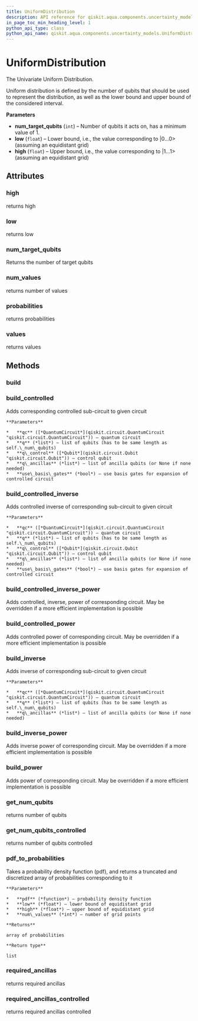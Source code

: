 ```yaml
---
title: UniformDistribution
description: API reference for qiskit.aqua.components.uncertainty_models.UniformDistribution
in_page_toc_min_heading_level: 1
python_api_type: class
python_api_name: qiskit.aqua.components.uncertainty_models.UniformDistribution
---
```


# UniformDistribution

<Class id="qiskit.aqua.components.uncertainty_models.UniformDistribution" isDedicatedPage={true} github="https://github.com/qiskit-community/qiskit-aqua/tree/stable/0.7/qiskit/aqua/components/uncertainty_models/uniform_distribution.py" signature="UniformDistribution(num_target_qubits, low=0, high=1)">
  The Univariate Uniform Distribution.

  Uniform distribution is defined by the number of qubits that should be used to represent the distribution, as well as the lower bound and upper bound of the considered interval.

  **Parameters**

  *   **num\_target\_qubits** (`int`) – Number of qubits it acts on, has a minimum value of 1.
  *   **low** (`float`) – Lower bound, i.e., the value corresponding to |0…0> (assuming an equidistant grid)
  *   **high** (`float`) – Upper bound, i.e., the value corresponding to |1…1> (assuming an equidistant grid)

  ## Attributes

  ### high

  <Attribute id="qiskit.aqua.components.uncertainty_models.UniformDistribution.high" name="high">
    returns high
  </Attribute>

  ### low

  <Attribute id="qiskit.aqua.components.uncertainty_models.UniformDistribution.low" name="low">
    returns low
  </Attribute>

  ### num\_target\_qubits

  <Attribute id="qiskit.aqua.components.uncertainty_models.UniformDistribution.num_target_qubits" name="num_target_qubits">
    Returns the number of target qubits
  </Attribute>

  ### num\_values

  <Attribute id="qiskit.aqua.components.uncertainty_models.UniformDistribution.num_values" name="num_values">
    returns number of values
  </Attribute>

  ### probabilities

  <Attribute id="qiskit.aqua.components.uncertainty_models.UniformDistribution.probabilities" name="probabilities">
    returns probabilities
  </Attribute>

  ### values

  <Attribute id="qiskit.aqua.components.uncertainty_models.UniformDistribution.values" name="values">
    returns values
  </Attribute>

  ## Methods

  ### build

  <Function id="qiskit.aqua.components.uncertainty_models.UniformDistribution.build" name="build" signature="UniformDistribution.build(qc, q, q_ancillas=None, params=None)" />

  ### build\_controlled

  <Function id="qiskit.aqua.components.uncertainty_models.UniformDistribution.build_controlled" name="build_controlled" signature="UniformDistribution.build_controlled(qc, q, q_control, q_ancillas=None, use_basis_gates=True)">
    Adds corresponding controlled sub-circuit to given circuit

    **Parameters**

    *   **qc** ([*QuantumCircuit*](qiskit.circuit.QuantumCircuit "qiskit.circuit.QuantumCircuit")) – quantum circuit
    *   **q** (*list*) – list of qubits (has to be same length as self.\_num\_qubits)
    *   **q\_control** ([*Qubit*](qiskit.circuit.Qubit "qiskit.circuit.Qubit")) – control qubit
    *   **q\_ancillas** (*list*) – list of ancilla qubits (or None if none needed)
    *   **use\_basis\_gates** (*bool*) – use basis gates for expansion of controlled circuit
  </Function>

  ### build\_controlled\_inverse

  <Function id="qiskit.aqua.components.uncertainty_models.UniformDistribution.build_controlled_inverse" name="build_controlled_inverse" signature="UniformDistribution.build_controlled_inverse(qc, q, q_control, q_ancillas=None, use_basis_gates=True)">
    Adds controlled inverse of corresponding sub-circuit to given circuit

    **Parameters**

    *   **qc** ([*QuantumCircuit*](qiskit.circuit.QuantumCircuit "qiskit.circuit.QuantumCircuit")) – quantum circuit
    *   **q** (*list*) – list of qubits (has to be same length as self.\_num\_qubits)
    *   **q\_control** ([*Qubit*](qiskit.circuit.Qubit "qiskit.circuit.Qubit")) – control qubit
    *   **q\_ancillas** (*list*) – list of ancilla qubits (or None if none needed)
    *   **use\_basis\_gates** (*bool*) – use basis gates for expansion of controlled circuit
  </Function>

  ### build\_controlled\_inverse\_power

  <Function id="qiskit.aqua.components.uncertainty_models.UniformDistribution.build_controlled_inverse_power" name="build_controlled_inverse_power" signature="UniformDistribution.build_controlled_inverse_power(qc, q, q_control, power, q_ancillas=None, use_basis_gates=True)">
    Adds controlled, inverse, power of corresponding circuit. May be overridden if a more efficient implementation is possible
  </Function>

  ### build\_controlled\_power

  <Function id="qiskit.aqua.components.uncertainty_models.UniformDistribution.build_controlled_power" name="build_controlled_power" signature="UniformDistribution.build_controlled_power(qc, q, q_control, power, q_ancillas=None, use_basis_gates=True)">
    Adds controlled power of corresponding circuit. May be overridden if a more efficient implementation is possible
  </Function>

  ### build\_inverse

  <Function id="qiskit.aqua.components.uncertainty_models.UniformDistribution.build_inverse" name="build_inverse" signature="UniformDistribution.build_inverse(qc, q, q_ancillas=None)">
    Adds inverse of corresponding sub-circuit to given circuit

    **Parameters**

    *   **qc** ([*QuantumCircuit*](qiskit.circuit.QuantumCircuit "qiskit.circuit.QuantumCircuit")) – quantum circuit
    *   **q** (*list*) – list of qubits (has to be same length as self.\_num\_qubits)
    *   **q\_ancillas** (*list*) – list of ancilla qubits (or None if none needed)
  </Function>

  ### build\_inverse\_power

  <Function id="qiskit.aqua.components.uncertainty_models.UniformDistribution.build_inverse_power" name="build_inverse_power" signature="UniformDistribution.build_inverse_power(qc, q, power, q_ancillas=None)">
    Adds inverse power of corresponding circuit. May be overridden if a more efficient implementation is possible
  </Function>

  ### build\_power

  <Function id="qiskit.aqua.components.uncertainty_models.UniformDistribution.build_power" name="build_power" signature="UniformDistribution.build_power(qc, q, power, q_ancillas=None)">
    Adds power of corresponding circuit. May be overridden if a more efficient implementation is possible
  </Function>

  ### get\_num\_qubits

  <Function id="qiskit.aqua.components.uncertainty_models.UniformDistribution.get_num_qubits" name="get_num_qubits" signature="UniformDistribution.get_num_qubits()">
    returns number of qubits
  </Function>

  ### get\_num\_qubits\_controlled

  <Function id="qiskit.aqua.components.uncertainty_models.UniformDistribution.get_num_qubits_controlled" name="get_num_qubits_controlled" signature="UniformDistribution.get_num_qubits_controlled()">
    returns number of qubits controlled
  </Function>

  ### pdf\_to\_probabilities

  <Function id="qiskit.aqua.components.uncertainty_models.UniformDistribution.pdf_to_probabilities" name="pdf_to_probabilities" signature="static UniformDistribution.pdf_to_probabilities(pdf, low, high, num_values)">
    Takes a probability density function (pdf), and returns a truncated and discretized array of probabilities corresponding to it

    **Parameters**

    *   **pdf** (*function*) – probability density function
    *   **low** (*float*) – lower bound of equidistant grid
    *   **high** (*float*) – upper bound of equidistant grid
    *   **num\_values** (*int*) – number of grid points

    **Returns**

    array of probabilities

    **Return type**

    list
  </Function>

  ### required\_ancillas

  <Function id="qiskit.aqua.components.uncertainty_models.UniformDistribution.required_ancillas" name="required_ancillas" signature="UniformDistribution.required_ancillas()">
    returns required ancillas
  </Function>

  ### required\_ancillas\_controlled

  <Function id="qiskit.aqua.components.uncertainty_models.UniformDistribution.required_ancillas_controlled" name="required_ancillas_controlled" signature="UniformDistribution.required_ancillas_controlled()">
    returns required ancillas controlled
  </Function>
</Class>

